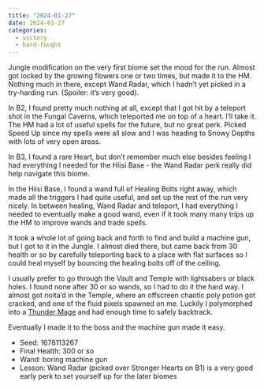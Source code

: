 ```yaml
---
title: "2024-01-27"
date: 2024-01-27
categories:
  - victory
  - hard-fought
---
```


Jungle modification on the very first biome set the mood for the run.
Almost got locked by the growing flowers one or two times, but made it to the HM.
Nothing much in there, except Wand Radar, which I hadn't yet picked in a try-harding run.
(Spoiler: it's very good).

In B2, I found pretty much nothing at all, except that I got hit by a teleport shot
in the Fungal Caverns, which teleported me on top of a heart. I'll take it. The HM
had a lot of useful spells for the future, but no great perk. Picked Speed Up since
my spells were all slow and I was heading to Snowy Depths with lots of very open areas.

In B3, I found a rare Heart, but don't remember much else besides feeling I had everything
I needed for the Hiisi Base - the Wand Radar perk really did help navigate this biome.

In the Hiisi Base, I found a wand full of Healing Bolts right away, which made all
the triggers I had quite useful, and set up the rest of the run very nicely.
In between healing, Wand Radar and teleport, I had everything I needed to eventually make a good wand, even if it took
many many trips up the HM to improve wands and trade spells.

It took a whole lot of going back and forth to find and build a machine gun, but I got to it in the Jungle.
I almost died there, but came back from 30 health or so by carefully teleporting back to a place with flat
surfaces so I could heal myself by bouncing the healing bolts off of the ceiling.

I usually prefer to go through the Vault and Temple with lightsabers or black holes.
I found none after 30 or so wands, so I had to do it the hard way.
I almost got noita'd in the Temple, where an offscreen chaotic poly potion got cracked, and one of the fluid pixels spawned on me.
Luckily I polymorphed into a [Thunder Mage](https://noita.wiki.gg/wiki/Ukko) and had enough time to safely backtrack.

Eventually I made it to the boss and the machine gun made it easy.

- Seed: 1678113267
- Final Health: 300 or so
- Wand: boring machine gun
- Lesson: Wand Radar (picked over Stronger Hearts on B1) is a very good early perk to set yourself up for the later biomes